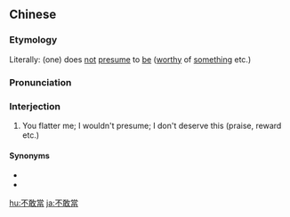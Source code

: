 {{also|不敢当}}
==Chinese==
{{zh-forms|s=不敢当|type=12}}

===Etymology===
Literally: (one) does [[not]] [[presume]] to [[be]] ([[worthy]] of [[something]] etc.)

===Pronunciation===
{{zh-pron
|m=不gǎndāng
|c=bat1 gam2 dong1
|mn=put-kám-tong
|cat=intj
}}

===Interjection===
{{zh-interj}}

# {{lb|zh|dated}} You flatter me; I wouldn't presume; I don't deserve this (praise, reward etc.)

====Synonyms====
* {{zh-l|過獎}}
* {{zh-l|哪裡}}

[[hu:不敢當]]
[[ja:不敢當]]